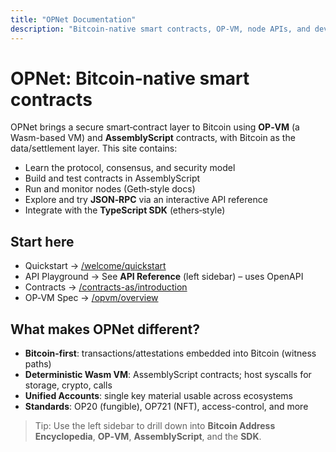 ```yaml
---
title: "OPNet Documentation"
description: "Bitcoin-native smart contracts, OP-VM, node APIs, and developer tooling."
---
```


# OPNet: Bitcoin‑native smart contracts

OPNet brings a secure smart‑contract layer to Bitcoin using **OP‑VM** (a Wasm-based VM) and **AssemblyScript** contracts, with
Bitcoin as the data/settlement layer. This site contains:

- Learn the protocol, consensus, and security model
- Build and test contracts in AssemblyScript
- Run and monitor nodes (Geth‑style docs)
- Explore and try **JSON‑RPC** via an interactive API reference
- Integrate with the **TypeScript SDK** (ethers‑style)

## Start here

- Quickstart → [/welcome/quickstart](/welcome/quickstart)
- API Playground → See **API Reference** (left sidebar) – uses OpenAPI
- Contracts → [/contracts-as/introduction](/contracts-as/introduction)
- OP‑VM Spec → [/opvm/overview](/opvm/overview)

## What makes OPNet different?

- **Bitcoin-first**: transactions/attestations embedded into Bitcoin (witness paths)
- **Deterministic Wasm VM**: AssemblyScript contracts; host syscalls for storage, crypto, calls
- **Unified Accounts**: single key material usable across ecosystems
- **Standards**: OP20 (fungible), OP721 (NFT), access-control, and more

> Tip: Use the left sidebar to drill down into **Bitcoin Address Encyclopedia**, **OP‑VM**, **AssemblyScript**, and the **SDK**.
